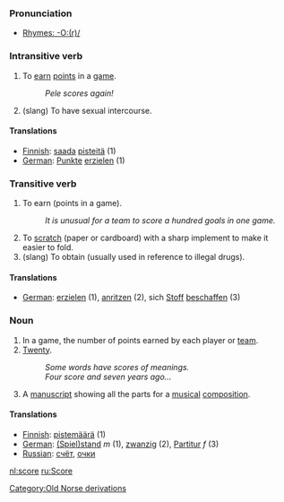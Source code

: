 ===Pronunciation===
*[[Rhymes:English:-O:(r)/|Rhymes: -O:(r)/]]

===Intransitive verb===

# To [[earn]] [[point]]s in a [[game]].
#: ''Pele scores again!''
# (slang) To have sexual intercourse.

====Translations====
*[[Finnish]]: [[saada]] [[pisteitä]] (1)
*[[German]]: [[Punkt]]e [[erzielen]] (1)

===Transitive verb===

# To earn (points in a game).
#: ''It is unusual for a team to score a hundred goals in one game.''
# To [[scratch]] (paper or cardboard) with a sharp implement to make it easier to fold.
# (slang) To obtain (usually used in reference to illegal drugs).

====Translations====
*[[German]]: [[erzielen]] (1), [[anritzen]] (2), sich [[Stoff]] [[beschaffen]] (3)

===Noun===

# In a game, the number of points earned by each player or [[team]].
# [[Twenty]].
#: ''Some words have scores of meanings.''
#: ''Four score and seven years ago...''
# A [[manuscript]] showing all the parts for a [[musical]] [[composition]].

====Translations====
*[[Finnish]]: [[pistemäärä]] (1)
*[[German]]: [[Spielstand|(Spiel)stand]] ''m'' (1), [[zwanzig]] (2), [[Partitur]] ''f'' (3)
*[[Russian]]: [[счёт]], [[очки]]

[[Category:Old Norse derivations]]

[[nl:score]]
[[ru:Score]]